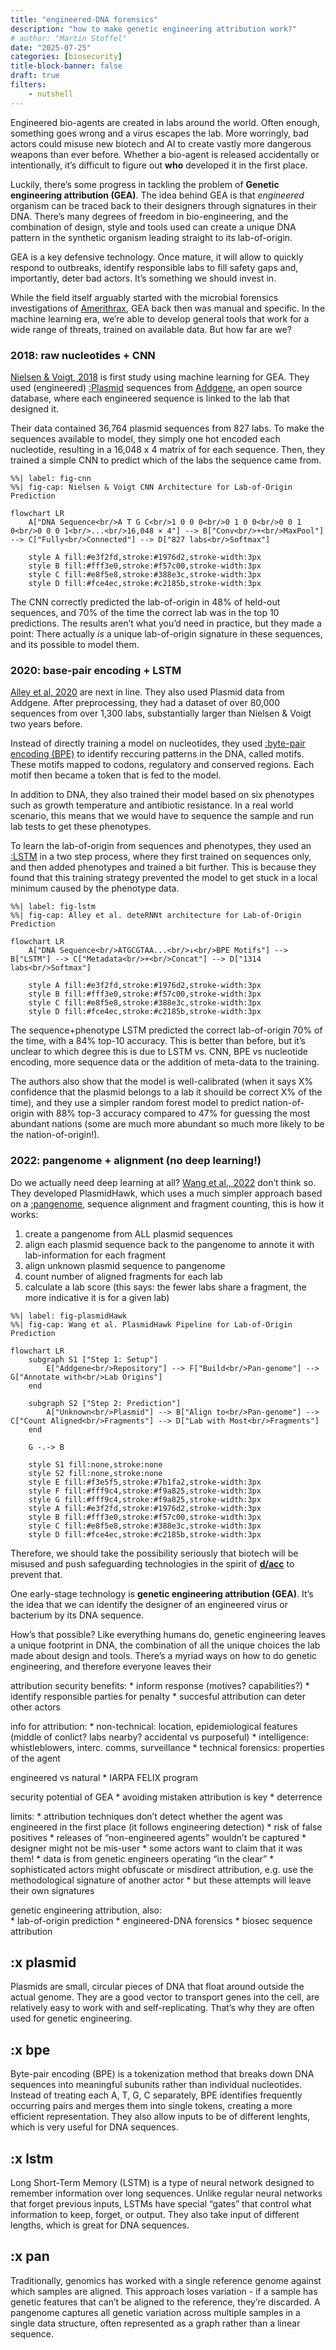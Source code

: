 ```yaml
---
title: "engineered-DNA forensics"
description: "how to make genetic engineering attribution work?"
# author: "Martin Stoffel"
date: "2025-07-25"
categories: [biosecurity]
title-block-banner: false
draft: true
filters:
    - nutshell
---
```



Engineered bio-agents are created in labs around the world. Often enough, something goes wrong and a virus escapes the lab. More worringly, bad actors could misuse new biotech and AI to create vastly more dangerous weapons than ever before. Whether a bio-agent is released accidentally or intentionally, it's difficult to figure out **who** developed it in the first place.

Luckily, there's some progress in tackling the problem of **Genetic engineering attribution (GEA)**. The idea behind GEA is that *engineered* organism can be traced back to their designers through signatures in their DNA. There's many degrees of freedom in bio-engineering, and the combination of design, style and tools used can create a unique DNA pattern in the synthetic organism leading straight to its lab-of-origin.

GEA is a key defensive technology. Once mature, it will allow to quickly respond to outbreaks, identify responsible labs to fill safety gaps and, importantly, deter bad actors. It's something we should invest in. 

While the field itself arguably started with the microbial forensics investigations of [Amerithrax](https://www.tandfonline.com/doi/full/10.1080/00396331003612521), GEA back then was manual and specific. In the machine learning era, we're able to develop general tools that work for a wide range of threats, trained on available data. But how far are we?

### 2018: raw nucleotides + CNN

[Nielsen & Voigt, 2018](https://www.nature.com/articles/s41467-018-05378-z) is first study using machine learning for GEA. They used (engineered) [:Plasmid](#x-plasmid) sequences from [Addgene](https://www.addgene.org/), an open source database, where each engineered sequence is linked to the lab that designed it.

Their data contained 36,764 plasmid sequences from 827 labs. To make the sequences available to model, they simply one hot encoded each nucleotide, resulting in a 16,048 x 4 matrix of for each sequence. Then, they trained a simple CNN to predict which of the labs the sequence came from. 

```mermaid
%%| label: fig-cnn
%%| fig-cap: Nielsen & Voigt CNN Architecture for Lab-of-Origin Prediction

flowchart LR
    A["DNA Sequence<br/>A T G C<br/>1 0 0 0<br/>0 1 0 0<br/>0 0 1 0<br/>0 0 0 1<br/>...<br/>16,048 × 4"] --> B["Conv<br/>+<br/>MaxPool"] --> C["Fully<br/>Connected"] --> D["827 labs<br/>Softmax"]
    
    style A fill:#e3f2fd,stroke:#1976d2,stroke-width:3px
    style B fill:#fff3e0,stroke:#f57c00,stroke-width:3px
    style C fill:#e8f5e8,stroke:#388e3c,stroke-width:3px
    style D fill:#fce4ec,stroke:#c2185b,stroke-width:3px
```

The CNN correctly predicted the lab-of-origin in 48% of held-out sequences, and 70% of the time the correct lab was in the top 10 predictions. The results aren't what you'd need in practice, but they made a point: There actually *is* a unique lab-of-origin signature in these sequences, and its possible to model them.

### 2020: base-pair encoding + LSTM

[Alley et al, 2020](https://www.nature.com/articles/s41467-020-19612-0) are next in line. They also used Plasmid data from Addgene. After preprocessing, they had a dataset of over 80,000 sequences from over 1,300 labs, substantially larger than Nielsen & Voigt two years before. 

Instead of directly training a model on nucleotides, they used [:byte-pair encoding (BPE)](#x-bpe) to identify reccuring patterns in the DNA, called motifs. These motifs mapped to codons, regulatory and conserved regions. Each motif then became a token that is fed to the model. 

In addition to DNA, they also trained their model based on six phenotypes such as growth temperature and antibiotic resistance. In a real world scenario, this means that we would have to sequence the sample and run lab tests to get these phenotypes.

To learn the lab-of-origin from sequences and phenotypes, they used an [:LSTM](#x-lstm) in a two step process, where they first trained on sequences only, and then added phenotypes and trained a bit further. This is because they found that this training strategy prevented the model to get stuck in a local minimum caused by the phenotype data.

```mermaid
%%| label: fig-lstm
%%| fig-cap: Alley et al. deteRNNt architecture for Lab-of-Origin Prediction

flowchart LR
    A["DNA Sequence<br/>ATGCGTAA...<br/>↓<br/>BPE Motifs"] --> B["LSTM"] --> C["Metadata<br/>+<br/>Concat"] --> D["1314 labs<br/>Softmax"]
    
    style A fill:#e3f2fd,stroke:#1976d2,stroke-width:3px
    style B fill:#fff3e0,stroke:#f57c00,stroke-width:3px
    style C fill:#e8f5e8,stroke:#388e3c,stroke-width:3px
    style D fill:#fce4ec,stroke:#c2185b,stroke-width:3px
```

The sequence+phenotype LSTM predicted the correct lab-of-origin 70% of the time, with a 84% top-10 accuracy. This is better than before, but it's unclear to which degree this is due to LSTM vs. CNN, BPE vs nucleotide encoding, more sequence data or the addition of meta-data to the training.

The authors also show that the model is well-calibrated (when it says X% confidence that the plasmid belongs to a lab it shouild be correct X% of the time), and they use a simpler random forest model to predict nation-of-origin with 88% top-3 accuracy compared to 47% for guessing the most abundant nations (some are much more abundant so much more likely to be the nation-of-origin!).

### 2022: pangenome + alignment (no deep learning!)

Do we actually need deep learning at all? [Wang et al., 2022](https://www.nature.com/articles/s41467-021-21180-w) don't think so. They developed PlasmidHawk, which uses a much simpler approach based on a [:pangenome](#x-pan), sequence alignment and fragment counting, this is how it works:

1. create a pangenome from ALL plasmid sequences 
2. align each plasmid sequence back to the pangenome to annote it with lab-information for each fragment 
3. align unknown plasmid sequence to pangenome 
4. count number of aligned fragments for each lab 
5. calculate a lab score (this says: the fewer labs share a fragment, the more indicative it is for a given lab)

```mermaid
%%| label: fig-plasmidHawk
%%| fig-cap: Wang et al. PlasmidHawk Pipeline for Lab-of-Origin Prediction

flowchart LR
    subgraph S1 ["Step 1: Setup"]
        E["Addgene<br/>Repository"] --> F["Build<br/>Pan-genome"] --> G["Annotate with<br/>Lab Origins"]
    end
    
    subgraph S2 ["Step 2: Prediction"]
        A["Unknown<br/>Plasmid"] --> B["Align to<br/>Pan-genome"] --> C["Count Aligned<br/>Fragments"] --> D["Lab with Most<br/>Fragments"]
    end
    
    G -.-> B
    
    style S1 fill:none,stroke:none
    style S2 fill:none,stroke:none
    style E fill:#f3e5f5,stroke:#7b1fa2,stroke-width:3px
    style F fill:#fff9c4,stroke:#f9a825,stroke-width:3px
    style G fill:#fff9c4,stroke:#f9a825,stroke-width:3px
    style A fill:#e3f2fd,stroke:#1976d2,stroke-width:3px
    style B fill:#fff3e0,stroke:#f57c00,stroke-width:3px
    style C fill:#e8f5e8,stroke:#388e3c,stroke-width:3px
    style D fill:#fce4ec,stroke:#c2185b,stroke-width:3px
```





Therefore, we should take the possibility seriously that biotech will be misused and push safeguarding technologies in the spirit of [**d/acc**](../dacc-bio/) to prevent that.

One early-stage technology is **genetic engineering attribution (GEA)**. It's the idea that we can identify the designer of an engineered virus or bacterium by its DNA sequence. 

How's that possible? Like everything humans do, genetic engineering leaves a unique footprint in DNA, the combination of all the unique choices the lab made about design and tools. There's a myriad ways on how to do genetic engineering, and therefore everyone leaves their

attribution security benefits:
* inform response (motives? capabilities?)
* identify responsible parties for penalty
* succesful attribution can deter other actors

info for attribution:
* non-technical: location, epidemiological features (middle of conlict? labs nearby? accidental vs purposeful)
* intelligence: whistleblowers, interc. comms, surveillance
* technical forensics: properties of the agent

engineered vs natural
* IARPA FELIX program

security potential of GEA
* avoiding mistaken attribution is key
* deterrence

limits:
* attribution techniques don't detect whether the agent was engineered in the first place (it follows engineering detection)
* risk of false positives
* releases of "non-engineered agents" wouldn't be captured
* designer might not be mis-user
* some actors want to claim that it was them!
* data is from genetic engineers operating "in the clear" 
* sophisticated actors might obfuscate or misdirect attribution,
e.g. use the methodological signature of another actor
    * but these attempts will leave their own signatures

genetic engineering attribution, also:  
* lab-of-origin prediction
* engineered-DNA forensics
* biosec sequence attribution


## :x plasmid

Plasmids are small, circular pieces of DNA that float around outside the actual genome. They are a good vector to transport genes into the cell, are relatively easy to work with and self-replicating. That's why they are often used for genetic engineering. 

## :x bpe

Byte-pair encoding (BPE) is a tokenization method that breaks down DNA sequences into meaningful subunits rather than individual nucleotides. Instead of treating each A, T, G, C separately, BPE identifies frequently occurring pairs and merges them into single tokens, creating a more efficient representation. They also allow inputs to be of different lenghts, which is very useful for DNA sequences.

## :x lstm

Long Short-Term Memory (LSTM) is a type of neural network designed to remember information over long sequences. Unlike regular neural networks that forget previous inputs, LSTMs have special "gates" that control what information to keep, forget, or output. They also take input of different lengths, which is great for DNA sequences.

## :x pan

Traditionally, genomics has worked with a single reference genome against which samples are aligned. This approach loses variation - if a sample has genetic features that can't be aligned to the reference, they're discarded. A pangenome captures all genetic variation across multiple samples in a single data structure, often represented as a graph rather than a linear sequence.